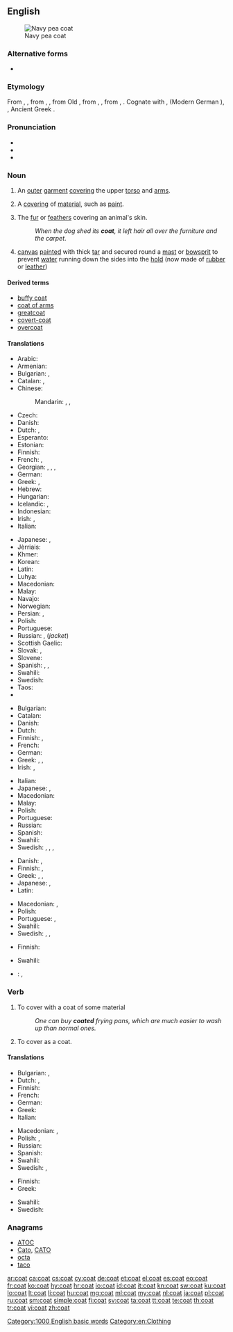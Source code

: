 ==English==
[[Image:US Navy p coat wiki.jpg|thumb|Navy pea coat]]

===Alternative forms===
* {{l|en|cote}} {{qualifier|obsolete}}

===Etymology===
From {{etyl|enm|en}} {{term|coate|lang=enm}}, {{term|cotte|lang=enm}}, from {{etyl|fro|en}} {{term|cote|lang=fro}}, {{term|cotte||outer garmet with sleeves|lang=fro}}, from Old {{etyl|frk|en}} {{recons|kotta|kotta|coat|lang=frk}}, from {{etyl|gem-pro|en}} {{recons|kuttô|lang=gem-pro}}, {{recons|kuttōn||cowl, woolen cloth, coat|lang=gem-pro}}, from {{etyl|ine-pro|en}} {{recons|gʷeud-|lang=ine-pro}}, {{recons|gud-||woolen clothes|lang=ine-pro}}. Cognate with {{etyl|goh|-}} {{term|kozza|lang=goh}}, {{term|kozzo||woolen coat|lang=goh}} (Modern German {{term|Kotze|lang=de}}), {{etyl|gml|-}} {{term|kot||coat|lang=gml}}, Ancient Greek {{term|βεῦδος||woman's attire|tr=beũdos|lang=grc}}.

===Pronunciation===
* {{audio|en-us-coat.ogg|Audio (US)}}
* {{audio|En-uk-coat.ogg|Audio (UK)}}
* {{rhymes|əʊt}}

===Noun===
{{en-noun|s|-}}

# {{context|countable|lang=en}} An [[outer]] [[garment]] [[cover]]ing the upper [[torso]] and [[arms]].
# {{context|countable|lang=en}} A [[covering]] of [[material]], such as [[paint]].
# {{context|countable|lang=en}} The [[fur]] or [[feathers]] covering an animal's skin.
#: ''When the dog shed its '''coat''', it left hair all over the furniture and the carpet''.
# {{context|uncountable|nautical|lang=en}} [[canvas]] [[painted]] with thick [[tar]] and secured round a [[mast]] or [[bowsprit]] to prevent [[water]] running down the sides into the [[hold]] (now made of [[rubber]] or [[leather]])

====Derived terms====
* [[buffy coat]]
* [[coat of arms]]
* [[greatcoat]]
* [[covert-coat]]
* [[overcoat]]

====Translations====
{{trans-top|outer garment covering the upper torso and arms}}
* Arabic: {{t+|ar|معطف|m|tr=mí`ṭaf|sc=Arab}}
* Armenian: {{t-|hy|վերարկու|tr=verarku|sc=Armn}}
* Bulgarian: {{t+|bg|сако|n|sc=Cyrl}}, {{t+|bg|жакет|m|sc=Cyrl}}
* Catalan: {{t+|ca|abric|m}}, {{t+|ca|casaca|f}}
* Chinese:
*: Mandarin: {{t|cmn|外衣|tr=wàiyī|sc=Hani}}, {{t-|cmn|大衣|tr=dàyī|sc=Hani}}, {{t|cmn|外套|tr=wàitào|sc=Hani}}
* Czech: {{t-|cs|kabát|m}}
* Danish: {{t-|da|frakke|c}}
* Dutch: {{t+|nl|mantel|m}}, {{t+|nl|jas|m}}
* Esperanto: {{t-|eo|palto}}
* Estonian: {{t+|et|mantel}}
* Finnish: {{t+|fi|takki}}
* French: {{t+|fr|manteau|m}}, {{t+|fr|paletot|m}}
* Georgian: {{t-|ka|პალტო|sc=Geor}}, {{t-|ka|ქურქი|sc=Geor}}, {{t-|ka|პიჯაკი|sc=Geor}}, {{t-|ka|ქურთუკი|sc=Geor}}
* German: {{t+|de|Mantel|m}}
* Greek: {{t+|el|πανωφόρι|n|tr=panofóri|sc=Grek}}, {{t+|el|παλτό|n|tr=paltó|sc=Grek}}
* Hebrew: {{t+|he|מעיל|tr=m'íl|alt=מְעִיל|sc=Hebr}}
* Hungarian: {{t+|hu|kabát}}
* Icelandic: {{t+|is|jakki|m}}, {{t-|is|frakki|m}}
* Indonesian: {{t+|id|mantel}}
* Irish: {{t-|ga|cóta|m}}, {{t-|ga|casóg|f}}
* Italian: {{t+|it|mantello|m}}
{{trans-mid}}
* Japanese: {{t-|ja|コート|tr=kōto}}, {{t+|ja|外套|tr=がいとう, gaitō}}
* Jèrriais: {{tø|roa-jer|câsaque|f}}
* Khmer: {{t-|km|អាវធំ|tr=aav tʰom|sc=Khmr}}
* Korean: {{t+|ko|코트|tr=koteu}}
* Latin: {{t-|la|pallium|n}}
* Luhya: {{tø|luy|kumuchosi}}
* Macedonian: {{t-|mk|капут|m|tr=káput|sc=Cyrl}}
* Malay: {{t-|ms|kot}}
* Navajo: {{tø|nv|éétsoh}}
* Norwegian: {{t+|no|frakk|m}}
* Persian: {{t+|fa|پالتو|tr=pâlto|sc=fa-Arab}}, {{t|fa|کت|tr=kot|sc=fa-Arab}}
* Polish: {{t+|pl|płaszcz|m}}
* Portuguese: {{t+|pt|casaco|m}}
* Russian: {{t+|ru|пальто|n|tr=pal’tó|sc=Cyrl}}, {{t+|ru|пиджак|m|tr=pidžák|sc=Cyrl}} (''jacket'')
* Scottish Gaelic: {{t-|gd|còta|m}}
* Slovak: {{t|sk|kabát|m}}, {{t|sk|plášť|m}}
* Slovene: {{t+|sl|plašč|m}}
* Spanish: {{t+|es|abrigo|m}}, {{t+|es|saco|m}}, {{t+|es|casaca|f}}
* Swahili: {{t+|sw|koti}}
* Swedish: {{t+|sv|rock|c}}
* Taos: {{tø|twf|kùti’ína}}
* {{trreq|vo}}
{{trans-bottom}}

{{trans-top|covering of material, such as paint}}
* Bulgarian: {{t-|bg|покритие|n|sc=Cyrl}}
* Catalan: {{t-|ca|cobertura|f}}
* Danish: {{t+|da|lag|n}}
* Dutch: {{t+|nl|laag|f}}
* Finnish: {{t+|fi|pinta}}, {{t+|fi|pinnoite}}
* French: {{t+|fr|couche|f}}
* German: {{t-|de|Beschichtung|f}}
* Greek: {{t+|el|επικάλυμμα|n|tr=epikálymma|sc=Grek}}, {{qualifier|paint}} {{t+|el|στρώση|f|tr=strósi|sc=Grek}}, {{t+|el|επίχρισμα|n|tr=epíchrisma|sc=Grek}}
* Irish: {{t-|ga|brat|m}}, {{t-|ga|cóta|m}}
{{trans-mid}}
* Italian: {{t+|it|rivestimento|m}}
* Japanese: {{t-|ja|塗装|tr=[[とそう]], tosō|sc=Jpan}}, {{t-|ja|コーティング|tr=kōtyingu|sc=Jpan}}
* Macedonian: {{t-|mk|слој|m|tr=sloj|sc=Cyrl}}
* Malay: {{t-|ms|lapisan}}
* Polish: {{t+|pl|warstwa|f}}
* Portuguese: {{t+|pt|cobertura|f}}
* Russian: {{t+|ru|слой|m|tr=sloj|sc=Cyrl}}
* Spanish: {{t+|es|cubierta|f}}
* Swahili: {{t+|sw|koti}}
* Swedish: {{t+|sv|lager}}, {{t-|sv|täcklager}}, {{t+|sv|hölje}}, {{t+|sv|täcke}}
{{trans-bottom}}

{{trans-top|fur or feathers}}
* Danish: {{t+|da|pels|c}} {{qualifier|fur}}, {{t-|da|fjerdragt|c}} {{qualifier|feathers}}
* Finnish: {{t+|fi|turkki}} {{qualifier|fur}}, {{t+|fi|höyhenpuku}} {{qualifier|feathers}}
* Greek: {{t+|el|τρίχωμα|n|tr=tríchoma|sc=Grek}}, {{t+|el|γούνα|f|tr=goúna|sc=Grek}}, {{qualifier|feathers}} {{t+|el|φτέρωμα|n|tr=ftéroma|sc=Grek}}
* Japanese: {{t-|ja|毛皮|tr=[[けがわ]], kegawa|sc=Jpan}}, {{t+|ja|羽毛|tr=[[うもう]], umō|sc=Jpan}}
* Latin: {{t-|la|pellis|f}}
{{trans-mid}}
* Macedonian: {{t-|mk|крзно|n|tr=k'rzno|sc=Cyrl}} {{qualifier|fur}}, {{t-|mk|пердуви|m|tr=pérduvi|sc=Cyrl}} {{qualifier|feathers}}
* Polish: {{t+|pl|sierść|f}}
* Portuguese: {{t+|pt|pelagem|f}}, {{t+|pt|pelo|m}}
* Swahili: {{t+|sw|koti}}
* Swedish: {{t-|sv|hårbeklädnad}}, {{t+|sv|päls}}, {{t-|sv|fjäderdräkt}}
{{trans-bottom}}

{{trans-top|canvas secured around mast}}
* Finnish: {{t+|fi|takki}}
{{trans-mid}}
* Swahili: {{t+|sw|koti}}
{{trans-bottom}}

{{checktrans-top}}
* {{ttbc|ro}}: {{t+|ro|haină|f}}, {{t-|ro|manta|f}}
{{trans-bottom}}

===Verb===
{{en-verb}}

# To cover with a coat of some material
#: ''One can buy '''coated''' frying pans, which are much easier to wash up than normal ones.''
# To cover as a coat.

====Translations====
{{trans-top|to cover with a coat of some material}}
* Bulgarian: {{t+|bg|намазвам|sc=Cyrl}}, {{t+|bg|покривам|sc=Cyrl}}
* Dutch: {{t+|nl|bekleden}}, {{t-|nl|coaten}}
* Finnish: {{t-|fi|päällystää}}
* French: {{t+|fr|couvrir}}
* German: {{t-|de|beschichten}}
* Greek: {{t+|el|σκεπάζω|tr=skepázo|sc=Grek}}
* Italian: {{t-|it|rivestire}}
{{trans-mid}}
* Macedonian: {{t-|mk|обложува|tr=oblóžuva|sc=Cyrl}}, {{t-|mk|покрива|tr=pókriva|sc=Cyrl}}
* Polish: {{t+|pl|pokrywać}}, {{t+|pl|pokryć}}
* Russian: {{t+|ru|покрывать|tr=pokryvát’|sc=Cyrl}}
* Spanish: {{t+|es|cubrir}}
* Swahili: {{t+|sw|koti}}
* Swedish: {{t+|sv|täcka}}, {{t+|sv|belägga}}
{{trans-bottom}}

{{trans-top|to cover as a coat}}
* Finnish: {{t+|fi|peittää}}
* Greek: {{t+|el|καλύπτω|tr=kalýpto|sc=Grek}}
{{trans-mid}}
* Swahili: {{t+|sw|koti}}
* Swedish: {{t+|sv|täcka}}
{{trans-bottom}}

===Anagrams===
* [[ATOC#English|ATOC]]
* [[Cato#English|Cato]], [[CATO#English|CATO]]
* [[octa#English|octa]]
* [[taco#English|taco]]

[[Category:1000 English basic words]]
[[Category:en:Clothing]]

[[ar:coat]]
[[ca:coat]]
[[cs:coat]]
[[cy:coat]]
[[de:coat]]
[[et:coat]]
[[el:coat]]
[[es:coat]]
[[eo:coat]]
[[fr:coat]]
[[ko:coat]]
[[hy:coat]]
[[hr:coat]]
[[io:coat]]
[[id:coat]]
[[it:coat]]
[[kn:coat]]
[[sw:coat]]
[[ku:coat]]
[[lo:coat]]
[[lt:coat]]
[[li:coat]]
[[hu:coat]]
[[mg:coat]]
[[ml:coat]]
[[my:coat]]
[[nl:coat]]
[[ja:coat]]
[[pl:coat]]
[[ru:coat]]
[[sm:coat]]
[[simple:coat]]
[[fi:coat]]
[[sv:coat]]
[[ta:coat]]
[[tt:coat]]
[[te:coat]]
[[th:coat]]
[[tr:coat]]
[[vi:coat]]
[[zh:coat]]